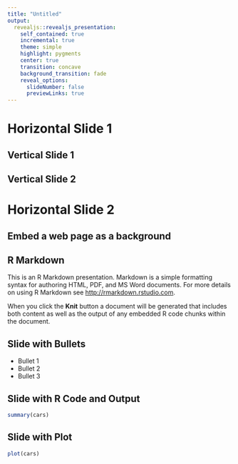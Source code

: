 ```yaml
---
title: "Untitled"
output: 
  revealjs::revealjs_presentation:
    self_contained: true
    incremental: true
    theme: simple
    highlight: pygments
    center: true
    transition: concave
    background_transition: fade
    reveal_options:
      slideNumber: false
      previewLinks: true
---
```



# Horizontal Slide 1

## Vertical Slide 1

## Vertical Slide 2

# Horizontal Slide 2

## Embed a web page as a background {data-background-iframe="https://example.com"}

## R Markdown

This is an R Markdown presentation. Markdown is a simple formatting syntax for authoring HTML, PDF, and MS Word documents. For more details on using R Markdown see <http://rmarkdown.rstudio.com>.

When you click the **Knit** button a document will be generated that includes both content as well as the output of any embedded R code chunks within the document.

## Slide with Bullets

- Bullet 1
- Bullet 2
- Bullet 3

## Slide with R Code and Output

```r
summary(cars)
```

## Slide with Plot

```r
plot(cars)
```

